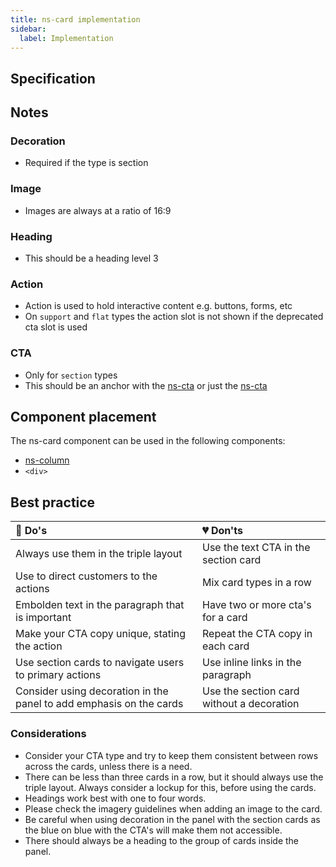 ```yaml
---
title: ns-card implementation
sidebar:
  label: Implementation
---
```



## Specification

<Specification name="ns-card" />

## Notes

### Decoration

* Required if the type is section

### Image

* Images are always at a ratio of 16:9

### Heading

* This should be a heading level 3

### Action

* Action is used to hold interactive content e.g. buttons, forms, etc
* On `support` and `flat` types the action slot is not shown if the deprecated cta slot is used

### CTA

* Only for `section` types
* This should be an anchor with the [ns-cta](../components/ns-cta) or just the [ns-cta](../components/ns-cta)

## Component placement

The ns-card component can be used in the following components:

- [ns-column](#!)
- `<div>`

## Best practice

| 💚 Do's | 💔 Don'ts |
| :--- | :--- |
| Always use them in the triple layout | Use the text CTA in the section card |
| Use to direct customers to the actions | Mix card types in a row |
| Embolden text in the paragraph that is important | Have two or more cta's for a card |
| Make your CTA copy unique, stating the action | Repeat the CTA copy in each card |
| Use section cards to navigate users to primary actions | Use inline links in the paragraph |
| Consider using decoration in the panel to add emphasis on the cards | Use the section card without a decoration |

### Considerations

* Consider your CTA type and try to keep them consistent between rows across the cards, unless there is a need.
* There can be less than three cards in a row, but it should always use the triple layout. Always consider a lockup for this, before using the cards.
* Headings work best with one to four words.
* Please check the imagery guidelines when adding an image to the card.
* Be careful when using decoration in the panel with the section cards as the blue on blue with the CTA's will make them not accessible.
* There should always be a heading to the group of cards inside the panel.
